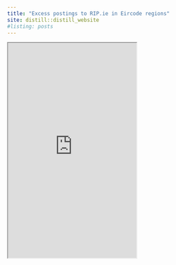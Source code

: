 ```yaml
---
title: "Excess postings to RIP.ie in Eircode regions"
site: distill::distill_website
#listing: posts
---
```


<iframe src="https://aminshn.shinyapps.io/RIP_data/" class="l-screen-inset shaded" height = "500px"></iframe>